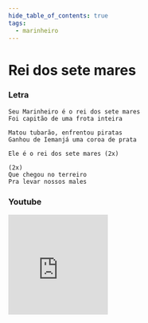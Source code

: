 ```yaml
---
hide_table_of_contents: true
tags:
  - marinheiro
---
```


# Rei dos sete mares

### Letra

```text
Seu Marinheiro é o rei dos sete mares
Foi capitão de uma frota inteira

Matou tubarão, enfrentou piratas
Ganhou de Iemanjá uma coroa de prata

Ele é o rei dos sete mares (2x)

(2x)
Que chegou no terreiro
Pra levar nossos males
```

### Youtube

<iframe
  width="200"
  height="200"
  src="https://www.youtube.com/embed/dvHKYwcBbHg"
  title="YouTube video player"
  frameborder="0"
  allow="accelerometer; autoplay; clipboard-write; encrypted-media; gyroscope; picture-in-picture; web-share"
  referrerpolicy="strict-origin-when-cross-origin"
  allowfullscreen
></iframe>
